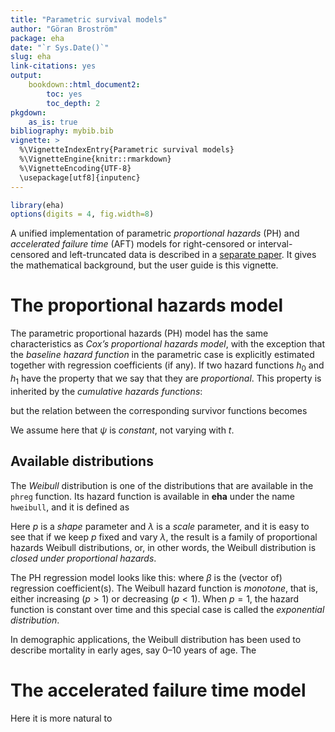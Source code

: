 ```yaml
---
title: "Parametric survival models"
author: "Göran Broström"
package: eha
date: "`r Sys.Date()`"
slug: eha
link-citations: yes
output: 
    bookdown::html_document2:
        toc: yes
        toc_depth: 2
pkgdown:
    as_is: true
bibliography: mybib.bib
vignette: >
  %\VignetteIndexEntry{Parametric survival models}
  %\VignetteEngine{knitr::rmarkdown}
  %\VignetteEncoding{UTF-8}
  \usepackage[utf8]{inputenc}
---
```


```r
library(eha)
options(digits = 4, fig.width=8)
```

A unified implementation of parametric *proportional hazards* (PH) and
*accelerated failure time* (AFT) models for right-censored or
interval-censored and left-truncated data is described in a 
[separate paper](parametric1.pdf). It gives the mathematical background, but the 
user guide is this vignette.

# The proportional hazards model

The parametric proportional hazards (PH) model has the same characteristics as 
*Cox's proportional hazards model*, with the exception that the 
*baseline hazard function* in the parametric case is explicitly estimated together
with regression coefficients (if any). If two hazard functions $h_0$ and $h_1$
have the property that
\begin{equation}
h_1(t) = \psi h_0(t), \quad \text{for all $t > 0$ and some $\psi > 0$},
\end{equation}
we say that they are *proportional*. This property is inherited by the 
*cumulative hazards functions*:

\begin{equation}
H_1(t) = \psi H_0(t), \quad \text{for all $t > 0$ and some $\psi > 0$},
\end{equation}
but the relation between the corresponding survivor functions becomes

\begin{equation}
S_1(t) = \{S_0(t)\}^\psi, \quad \text{for all $t > 0$ and some $\psi > 0$}.
\end{equation}

We assume here that $\psi$ is *constant*, not varying with $t$.

## Available distributions

The *Weibull* distribution is one of the distributions that are available in
the `phreg` function. Its hazard function is available in **eha** under
the name `hweibull`, and it is defined as

\begin{equation}
h_0\bigl(t; (p, \lambda)\bigr) = \frac{p}{\lambda}\biggl(\frac{t}{\lambda}\biggr)^{p - 1},
\quad t, p, \lambda > 0.
\end{equation}
Here $p$ is a *shape* parameter and $\lambda$ is a *scale* parameter, and it is
easy to see that if we keep $p$ fixed and vary $\lambda$, the result is a family 
of proportional hazards Weibull distributions, or, in other words, the Weibull
distribution is *closed under proportional hazards*. 

The PH regression model looks like this:
\begin{equation}
h(t; (p, \lambda, \beta)) = e^{\beta z} h_0\bigl(t; (p, \lambda)\bigr),
\quad t, p, \lambda > 0.
\end{equation}
where $\beta$ is the (vector of) regression coefficient(s). The Weibull 
hazard function is *monotone*, that is, either increasing ($p > 1$) or 
decreasing ($p < 1$). When $p = 1$, the hazard function is constant over time
and this special case is called the *exponential distribution*. 

In demographic applications, the Weibull distribution has been used to describe 
mortality in early ages, say 0--10 years of age. The  








# The accelerated failure time model

Here it is more natural to 